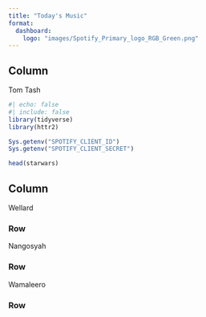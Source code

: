 ```yaml
---
title: "Today's Music"
format: 
  dashboard: 
    logo: "images/Spotify_Primary_logo_RGB_Green.png"
---
```


## Column {width="35%"}

Tom Tash

```r
#| echo: false
#| include: false
library(tidyverse)
library(httr2)
```

```r
Sys.getenv("SPOTIFY_CLIENT_ID")
Sys.getenv("SPOTIFY_CLIENT_SECRET")
```


```r
head(starwars)
```

## Column {width="65%"}

Wellard

### Row {height="10%"}

Nangosyah

### Row {height="70%"}

Wamaleero

### Row {height="20%"}

